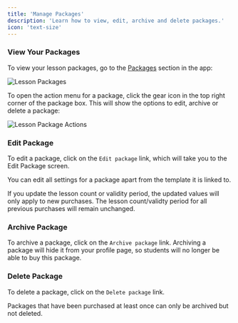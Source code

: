 ```yaml
---
title: 'Manage Packages'
description: 'Learn how to view, edit, archive and delete packages.'
icon: 'text-size'
---
```


### View Your Packages

To view your lesson packages, go to the [Packages](https://platform.tutoros.app/lesson-packages) section in the app:

![Lesson Packages](/images/lesson-packages.png)

To open the action menu for a package, click the gear icon in the top right corner of the package box. This will show the options to edit, archive or delete a package:

![Lesson Package Actions](/images/lesson-packages-action.png)

### Edit Package

To edit a package, click on the `Edit package` link, which will take you to the Edit Package screen.

You can edit all settings for a package apart from the template it is linked to.

If you update the lesson count or validity period, the updated values will only apply to new purchases. The lesson count/validty period for all previous purchases will remain unchanged.

### Archive Package

To archive a package, click on the `Archive package` link. Archiving a package will hide it from your profile page, so students will no longer be able to buy this package.

### Delete Package

To delete a package, click on the `Delete package` link.

<Note>Packages that have been purchased at least once can only be archived but not deleted. </Note>
